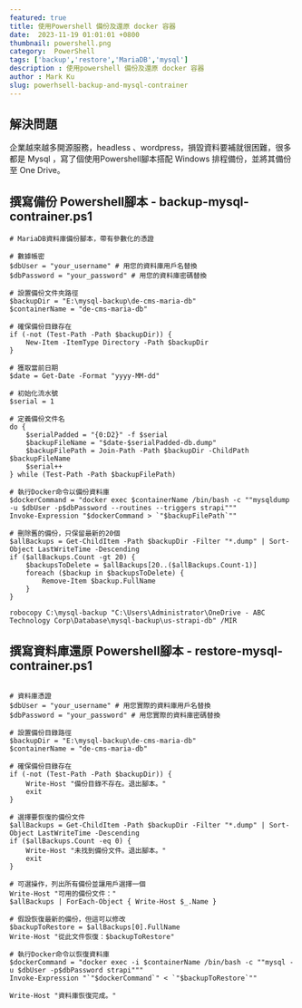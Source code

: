 ---
featured: true
title: 使用Powershell 備份及還原 docker 容器
date:  2023-11-19 01:01:01 +0800
thumbnail: powershell.png
category:  PowerShell
tags: ['backup','restore','MariaDB','mysql']
description : 使用powershell 備份及還原 docker 容器
author : Mark Ku
slug: powerhsell-backup-and-mysql-contrainer
---
## 解決問題
企業越來越多開源服務，headless 、wordpress，損毀資料要補就很困難，很多都是 Mysql ，寫了個使用Powershell腳本搭配 Windows 排程備份，並將其備份至 One Drive。

## 撰寫備份 Powershell腳本 - backup-mysql-contrainer.ps1
```
# MariaDB資料庫備份腳本，帶有參數化的憑證

# 數據帳密
$dbUser = "your_username" # 用您的資料庫用戶名替換
$dbPassword = "your_password" # 用您的資料庫密碼替換

# 設置備份文件夾路徑
$backupDir = "E:\mysql-backup\de-cms-maria-db"
$containerName = "de-cms-maria-db"

# 確保備份目錄存在
if (-not (Test-Path -Path $backupDir)) {
    New-Item -ItemType Directory -Path $backupDir
}

# 獲取當前日期
$date = Get-Date -Format "yyyy-MM-dd"

# 初始化流水號
$serial = 1

# 定義備份文件名
do {
    $serialPadded = "{0:D2}" -f $serial
    $backupFileName = "$date-$serialPadded-db.dump"
    $backupFilePath = Join-Path -Path $backupDir -ChildPath $backupFileName
    $serial++
} while (Test-Path -Path $backupFilePath)

# 執行Docker命令以備份資料庫
$dockerCommand = "docker exec $containerName /bin/bash -c ""mysqldump -u $dbUser -p$dbPassword --routines --triggers strapi"""
Invoke-Expression "$dockerCommand > `"$backupFilePath`""

# 刪除舊的備份，只保留最新的20個
$allBackups = Get-ChildItem -Path $backupDir -Filter "*.dump" | Sort-Object LastWriteTime -Descending
if ($allBackups.Count -gt 20) {
    $backupsToDelete = $allBackups[20..($allBackups.Count-1)]
    foreach ($backup in $backupsToDelete) {
        Remove-Item $backup.FullName
    }
}

robocopy C:\mysql-backup "C:\Users\Administrator\OneDrive - ABC Technology Corp\Database\mysql-backup\us-strapi-db" /MIR
```

## 撰寫資料庫還原 Powershell腳本 - restore-mysql-contrainer.ps1
```

# 資料庫憑證
$dbUser = "your_username" # 用您實際的資料庫用戶名替換
$dbPassword = "your_password" # 用您實際的資料庫密碼替換

# 設置備份目錄路徑
$backupDir = "E:\mysql-backup\de-cms-maria-db"
$containerName = "de-cms-maria-db"

# 確保備份目錄存在
if (-not (Test-Path -Path $backupDir)) {
    Write-Host "備份目錄不存在。退出腳本。"
    exit
}

# 選擇要恢復的備份文件
$allBackups = Get-ChildItem -Path $backupDir -Filter "*.dump" | Sort-Object LastWriteTime -Descending
if ($allBackups.Count -eq 0) {
    Write-Host "未找到備份文件。退出腳本。"
    exit
}

# 可選操作，列出所有備份並讓用戶選擇一個
Write-Host "可用的備份文件："
$allBackups | ForEach-Object { Write-Host $_.Name }

# 假設恢復最新的備份，但這可以修改
$backupToRestore = $allBackups[0].FullName
Write-Host "從此文件恢復：$backupToRestore"

# 執行Docker命令以恢復資料庫
$dockerCommand = "docker exec -i $containerName /bin/bash -c ""mysql -u $dbUser -p$dbPassword strapi"""
Invoke-Expression "`"$dockerCommand`" < `"$backupToRestore`""

Write-Host "資料庫恢復完成。"
```
